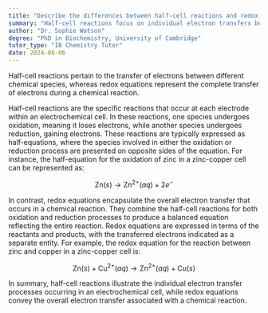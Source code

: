 ```yaml
---
title: "Describe the differences between half-cell reactions and redox equations"
summary: "Half-cell reactions focus on individual electron transfers between species, whereas redox equations represent the complete electron transfer occurring in a chemical reaction."
author: "Dr. Sophie Watson"
degree: "PhD in Biochemistry, University of Cambridge"
tutor_type: "IB Chemistry Tutor"
date: 2024-06-06
---
```


Half-cell reactions pertain to the transfer of electrons between different chemical species, whereas redox equations represent the complete transfer of electrons during a chemical reaction.

Half-cell reactions are the specific reactions that occur at each electrode within an electrochemical cell. In these reactions, one species undergoes oxidation, meaning it loses electrons, while another species undergoes reduction, gaining electrons. These reactions are typically expressed as half-equations, where the species involved in either the oxidation or reduction process are presented on opposite sides of the equation. For instance, the half-equation for the oxidation of zinc in a zinc-copper cell can be represented as:

$$
\text{Zn}(s) \rightarrow \text{Zn}^{2+}(aq) + 2e^-
$$

In contrast, redox equations encapsulate the overall electron transfer that occurs in a chemical reaction. They combine the half-cell reactions for both oxidation and reduction processes to produce a balanced equation reflecting the entire reaction. Redox equations are expressed in terms of the reactants and products, with the transferred electrons indicated as a separate entity. For example, the redox equation for the reaction between zinc and copper in a zinc-copper cell is:

$$
\text{Zn}(s) + \text{Cu}^{2+}(aq) \rightarrow \text{Zn}^{2+}(aq) + \text{Cu}(s)
$$

In summary, half-cell reactions illustrate the individual electron transfer processes occurring in an electrochemical cell, while redox equations convey the overall electron transfer associated with a chemical reaction.
    
